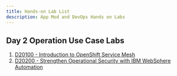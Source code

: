 ```yaml
---
title: Hands-on Lab List
description: App Mod and DevOps Hands on Labs
---
```




## Day 2 Operation Use Case Labs

1. [D20100 - Introduction to OpenShift Service Mesh](/labs/day2operation-labs/d20100-istio/)
2. [D20200 - Strengthen Operational Security with IBM WebSphere Automation](/labs/day2operation-labs/d20200-wasauto/)
